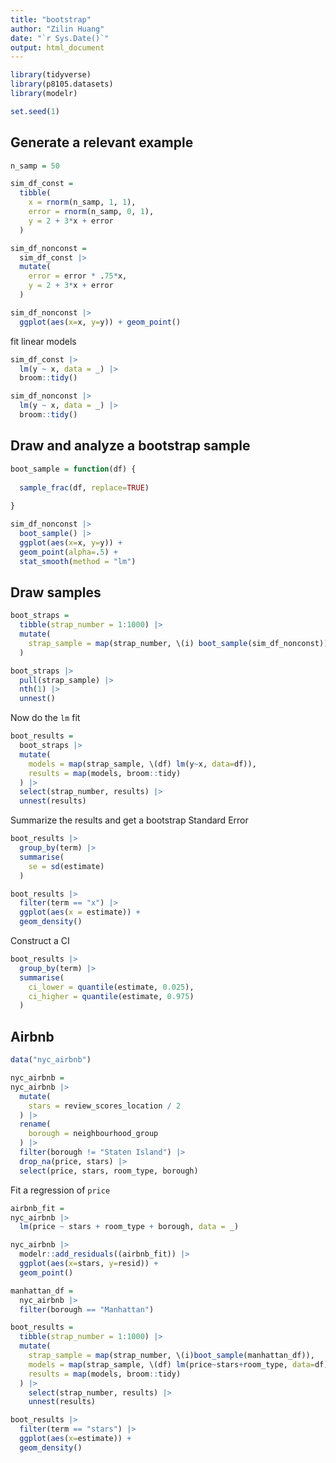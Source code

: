 ```yaml
---
title: "bootstrap"
author: "Zilin Huang"
date: "`r Sys.Date()`"
output: html_document
---
```


```r
library(tidyverse)
library(p8105.datasets)
library(modelr)

set.seed(1)
```

## Generate a relevant example

```r
n_samp = 50

sim_df_const =
  tibble(
    x = rnorm(n_samp, 1, 1),
    error = rnorm(n_samp, 0, 1),
    y = 2 + 3*x + error
  )

sim_df_nonconst =
  sim_df_const |>
  mutate(
    error = error * .75*x,
    y = 2 + 3*x + error
  )

sim_df_nonconst |>
  ggplot(aes(x=x, y=y)) + geom_point()
```

fit linear models

```r
sim_df_const |>
  lm(y ~ x, data = _) |>
  broom::tidy()

sim_df_nonconst |>
  lm(y ~ x, data = _) |>
  broom::tidy()
```

## Draw and analyze a bootstrap sample

```r
boot_sample = function(df) {
  
  sample_frac(df, replace=TRUE)
  
}
```

```r
sim_df_nonconst |>
  boot_sample() |>
  ggplot(aes(x=x, y=y)) +
  geom_point(alpha=.5) +
  stat_smooth(method = "lm")
```

## Draw samples

```r
boot_straps = 
  tibble(strap_number = 1:1000) |>
  mutate(
    strap_sample = map(strap_number, \(i) boot_sample(sim_df_nonconst))
  )

boot_straps |>
  pull(strap_sample) |>
  nth(1) |>
  unnest()
```

Now do the `lm` fit

```r
boot_results = 
  boot_straps |>
  mutate(
    models = map(strap_sample, \(df) lm(y~x, data=df)),
    results = map(models, broom::tidy)
  ) |>
  select(strap_number, results) |>
  unnest(results)
```

Summarize the results and get a bootstrap Standard Error

```r
boot_results |>
  group_by(term) |>
  summarise(
    se = sd(estimate)
  )
```

```r
boot_results |>
  filter(term == "x") |>
  ggplot(aes(x = estimate)) +
  geom_density()
```

Construct a CI

```r
boot_results |>
  group_by(term) |>
  summarise(
    ci_lower = quantile(estimate, 0.025),
    ci_higher = quantile(estimate, 0.975)
  )
```

## Airbnb

```r
data("nyc_airbnb")

nyc_airbnb = 
nyc_airbnb |>
  mutate(
    stars = review_scores_location / 2
  ) |>
  rename(
    borough = neighbourhood_group
  ) |>
  filter(borough != "Staten Island") |>
  drop_na(price, stars) |>
  select(price, stars, room_type, borough)
```

Fit a regression of `price`

```r
airbnb_fit = 
nyc_airbnb |>
  lm(price ~ stars + room_type + borough, data = _)

nyc_airbnb |>
  modelr::add_residuals((airbnb_fit)) |>
  ggplot(aes(x=stars, y=resid)) +
  geom_point()
```

```r
manhattan_df = 
  nyc_airbnb |>
  filter(borough == "Manhattan")

boot_results =
  tibble(strap_number = 1:1000) |>
  mutate(
    strap_sample = map(strap_number, \(i)boot_sample(manhattan_df)),
    models = map(strap_sample, \(df) lm(price~stars+room_type, data=df)),
    results = map(models, broom::tidy)
  ) |>
    select(strap_number, results) |>
    unnest(results)

boot_results |>
  filter(term == "stars") |>
  ggplot(aes(x=estimate)) +
  geom_density()
```


